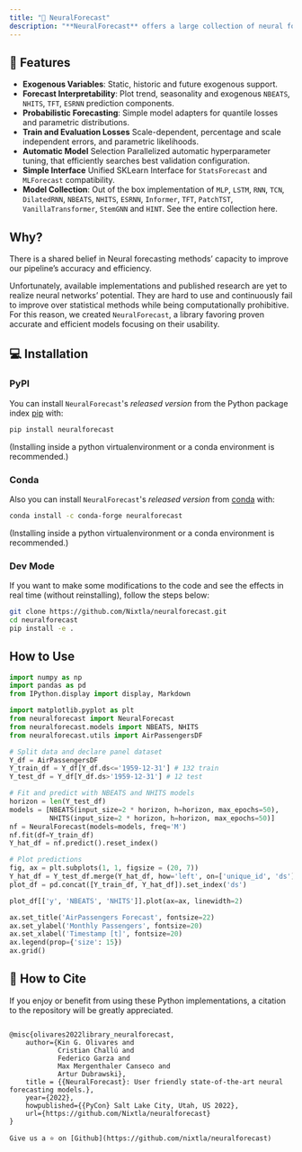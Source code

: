 ```yaml
---
title: "🧠 NeuralForecast"
description: "**NeuralForecast** offers a large collection of neural forecasting models focused on their usability, and robustness. The models range from classic networks like `MLP`, `RNN`s to novel proven contributions like `NBEATS`, `NHITS`, `TFT` and other architectures."
---
```


## 🎊 Features

- **Exogenous Variables**: Static, historic and future exogenous support.
- **Forecast Interpretability**: Plot trend, seasonality and exogenous `NBEATS`, `NHITS`, `TFT`, `ESRNN` prediction components.
- **Probabilistic Forecasting**: Simple model adapters for quantile losses and parametric distributions.
- **Train and Evaluation Losses** Scale-dependent, percentage and scale independent errors, and parametric likelihoods.
- **Automatic Model** Selection Parallelized automatic hyperparameter tuning, that efficiently searches best validation configuration.
- **Simple Interface** Unified SKLearn Interface for `StatsForecast` and `MLForecast` compatibility.
- **Model Collection**: Out of the box implementation of `MLP`, `LSTM`, `RNN`, `TCN`, `DilatedRNN`, `NBEATS`, `NHITS`, `ESRNN`, `Informer`, `TFT`, `PatchTST`, `VanillaTransformer`, `StemGNN` and `HINT`. See the entire collection here.

## Why?

There is a shared belief in Neural forecasting methods’ capacity to improve our pipeline’s accuracy and efficiency.

Unfortunately, available implementations and published research are yet to realize neural networks’ potential. They are hard to use and continuously fail to improve over statistical methods while being computationally prohibitive. For this reason, we created `NeuralForecast`, a library favoring proven accurate and efficient models focusing on their usability.

## 💻 Installation
 
### PyPI
You can install `NeuralForecast`'s _released version_ from the Python package index [pip](https://pypi.org/project/neuralforecast/) with:

```bash
pip install neuralforecast
```

(Installing inside a python virtualenvironment or a conda environment is recommended.)

### Conda
Also you can install `NeuralForecast`'s _released version_ from [conda](https://anaconda.org/conda-forge/neuralforecast) with:

```bash
conda install -c conda-forge neuralforecast
```
(Installing inside a python virtualenvironment or a conda environment is recommended.)

### Dev Mode

If you want to make some modifications to the code and see the effects in real time (without reinstalling), follow the steps below:

```bash
git clone https://github.com/Nixtla/neuralforecast.git
cd neuralforecast
pip install -e .
```

## How to Use

```python 
import numpy as np
import pandas as pd
from IPython.display import display, Markdown

import matplotlib.pyplot as plt
from neuralforecast import NeuralForecast
from neuralforecast.models import NBEATS, NHITS
from neuralforecast.utils import AirPassengersDF

# Split data and declare panel dataset
Y_df = AirPassengersDF
Y_train_df = Y_df[Y_df.ds<='1959-12-31'] # 132 train
Y_test_df = Y_df[Y_df.ds>'1959-12-31'] # 12 test

# Fit and predict with NBEATS and NHITS models
horizon = len(Y_test_df)
models = [NBEATS(input_size=2 * horizon, h=horizon, max_epochs=50),
          NHITS(input_size=2 * horizon, h=horizon, max_epochs=50)]
nf = NeuralForecast(models=models, freq='M')
nf.fit(df=Y_train_df)
Y_hat_df = nf.predict().reset_index()

# Plot predictions
fig, ax = plt.subplots(1, 1, figsize = (20, 7))
Y_hat_df = Y_test_df.merge(Y_hat_df, how='left', on=['unique_id', 'ds'])
plot_df = pd.concat([Y_train_df, Y_hat_df]).set_index('ds')

plot_df[['y', 'NBEATS', 'NHITS']].plot(ax=ax, linewidth=2)

ax.set_title('AirPassengers Forecast', fontsize=22)
ax.set_ylabel('Monthly Passengers', fontsize=20)
ax.set_xlabel('Timestamp [t]', fontsize=20)
ax.legend(prop={'size': 15})
ax.grid()
```


## 🙏 How to Cite
If you enjoy or benefit from using these Python implementations, a citation to the repository will be greatly appreciated.

```

@misc{olivares2022library_neuralforecast,
    author={Kin G. Olivares and
            Cristian Challú and
            Federico Garza and
            Max Mergenthaler Canseco and
            Artur Dubrawski},
    title = {{NeuralForecast}: User friendly state-of-the-art neural forecasting models.},
    year={2022},
    howpublished={{PyCon} Salt Lake City, Utah, US 2022},
    url={https://github.com/Nixtla/neuralforecast}
}

Give us a ⭐ on [Github](https://github.com/nixtla/neuralforecast)


